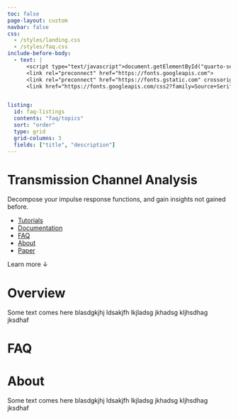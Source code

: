 ```yaml
---
toc: false
page-layout: custom
navbar: false
css: 
  - /styles/landing.css
  - /styles/faq.css
include-before-body:
  - text: |
      <script type="text/javascript">document.getElementById("quarto-search").remove();</script>
      <link rel="preconnect" href="https://fonts.googleapis.com">
      <link rel="preconnect" href="https://fonts.gstatic.com" crossorigin>
      <link href="https://fonts.googleapis.com/css2?family=Source+Serif+4:ital,opsz,wght@0,8..60,200..900;1,8..60,200..900&display=swap" rel="stylesheet">


listing: 
  id: faq-listings
  contents: "faq/topics"
  sort: "order"
  type: grid
  grid-columns: 3
  fields: ["title", "description"]
---
```


<div id="hero">

# Transmission Channel Analysis

Decompose your impulse response functions, and gain insights not gained before. 

<div id="quarto-search">
</div>

<ul id="hero-nav">
<li>[Tutorials](about.qmd)</li>
<li>[Documentation](documentation/julia/index.qmd)</li>
<li>[FAQ](#faq)</li>
<li>[About](#about)</li>
<li id="hero-nav-paper">[Paper](https://arxiv.org/abs/2405.18987)</li>
</ul>

</div>


<div id="learn-more">
<span id="learn-more-text">Learn more</span>
<span id="learn-more-arrow">&darr;</span>
</div>


<div id="overview">
<div id="overview-title">
<h1>Overview</h1>
</div>

<div id="overview-col2">
Some text comes here blasdgkjhj ldsakjfh lkjladsg jkhadsg kljhsdhag jksdhaf 
</div>
</div>


<div id="faq">
<div id="faq-title">
<h1>FAQ</h1>
</div>

::: {#faq-listings}
:::
</div>


<div id="about">
<div id="about-title">
<h1>About</h1>
</div>

<div id="about-col2">
Some text comes here blasdgkjhj ldsakjfh lkjladsg jkhadsg kljhsdhag jksdhaf 
</div>
</div>
